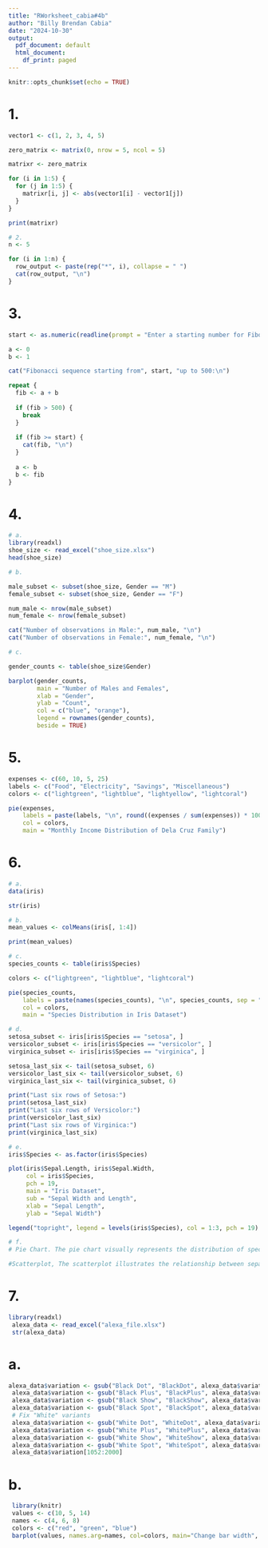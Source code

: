 ```yaml
---
title: "RWorksheet_cabia#4b"
author: "Billy Brendan Cabia"
date: "2024-10-30"
output:
  pdf_document: default
  html_document:
    df_print: paged
---
```


```r
knitr::opts_chunk$set(echo = TRUE)
```

# 1.
```r
vector1 <- c(1, 2, 3, 4, 5)

zero_matrix <- matrix(0, nrow = 5, ncol = 5)

matrixr <- zero_matrix

for (i in 1:5) {
  for (j in 1:5) {
    matrixr[i, j] <- abs(vector1[i] - vector1[j])
  }
}

print(matrixr)
```


```r
# 2.
n <- 5

for (i in 1:n) {
  row_output <- paste(rep("*", i), collapse = " ")
  cat(row_output, "\n")
}

```

# 3.
```r
start <- as.numeric(readline(prompt = "Enter a starting number for Fibonacci sequence: "))

a <- 0
b <- 1

cat("Fibonacci sequence starting from", start, "up to 500:\n")

repeat {
  fib <- a + b
  
  if (fib > 500) {
    break  
  }
  
  if (fib >= start) {
    cat(fib, "\n") 
  }
  
  a <- b
  b <- fib
}
```

# 4.
```r
# a.
library(readxl)
shoe_size <- read_excel("shoe_size.xlsx")
head(shoe_size)

# b.

male_subset <- subset(shoe_size, Gender == "M")
female_subset <- subset(shoe_size, Gender == "F")

num_male <- nrow(male_subset)
num_female <- nrow(female_subset)

cat("Number of observations in Male:", num_male, "\n")
cat("Number of observations in Female:", num_female, "\n")

# c.

gender_counts <- table(shoe_size$Gender)

barplot(gender_counts,
        main = "Number of Males and Females",
        xlab = "Gender",
        ylab = "Count",
        col = c("blue", "orange"),
        legend = rownames(gender_counts),
        beside = TRUE)


```

# 5.
```r
expenses <- c(60, 10, 5, 25)
labels <- c("Food", "Electricity", "Savings", "Miscellaneous")
colors <- c("lightgreen", "lightblue", "lightyellow", "lightcoral")

pie(expenses,
    labels = paste(labels, "\n", round((expenses / sum(expenses)) * 100, 1), "%", sep = ""),
    col = colors,
    main = "Monthly Income Distribution of Dela Cruz Family")

```

# 6.
```r
# a.
data(iris)

str(iris)

# b.
mean_values <- colMeans(iris[, 1:4])

print(mean_values)

# c.
species_counts <- table(iris$Species)

colors <- c("lightgreen", "lightblue", "lightcoral")

pie(species_counts,
    labels = paste(names(species_counts), "\n", species_counts, sep = ""),
    col = colors,
    main = "Species Distribution in Iris Dataset")

# d.
setosa_subset <- iris[iris$Species == "setosa", ]
versicolor_subset <- iris[iris$Species == "versicolor", ]
virginica_subset <- iris[iris$Species == "virginica", ]

setosa_last_six <- tail(setosa_subset, 6)
versicolor_last_six <- tail(versicolor_subset, 6)
virginica_last_six <- tail(virginica_subset, 6)

print("Last six rows of Setosa:")
print(setosa_last_six)
print("Last six rows of Versicolor:")
print(versicolor_last_six)
print("Last six rows of Virginica:")
print(virginica_last_six)

# e.
iris$Species <- as.factor(iris$Species)

plot(iris$Sepal.Length, iris$Sepal.Width,
     col = iris$Species,
     pch = 19,
     main = "Iris Dataset",
     sub = "Sepal Width and Length",
     xlab = "Sepal Length",
     ylab = "Sepal Width")

legend("topright", legend = levels(iris$Species), col = 1:3, pch = 19)

# f.
# Pie Chart. The pie chart visually represents the distribution of species, making it easy to see which species is most common in the dataset.

#Scatterplot, The scatterplot illustrates the relationship between sepal length and width, revealing how the different species of iris flowers are distributed. Each species indicate that there are characteristics among them based on sepal measurements.
```

# 7.

```r
library(readxl)
 alexa_data <- read_excel("alexa_file.xlsx")
 str(alexa_data)
```

# a.
```r
alexa_data$variation <- gsub("Black Dot", "BlackDot", alexa_data$variation)
 alexa_data$variation <- gsub("Black Plus", "BlackPlus", alexa_data$variation)
 alexa_data$variation <- gsub("Black Show", "BlackShow", alexa_data$variation)
 alexa_data$variation <- gsub("Black Spot", "BlackSpot", alexa_data$variation)
 # Fix "White" variants
 alexa_data$variation <- gsub("White Dot", "WhiteDot", alexa_data$variation)
 alexa_data$variation <- gsub("White Plus", "WhitePlus", alexa_data$variation)
 alexa_data$variation <- gsub("White Show", "WhiteShow", alexa_data$variation)
 alexa_data$variation <- gsub("White Spot", "WhiteSpot", alexa_data$variation)
 alexa_data$variation[1052:2000]
```

# b.
```r
 library(knitr)
 values <- c(10, 5, 14)
 names <- c(4, 6, 8)
 colors <- c("red", "green", "blue")
 barplot(values, names.arg=names, col=colors, main="Change bar width", width=c(1, 0.5, 1.5))
```








